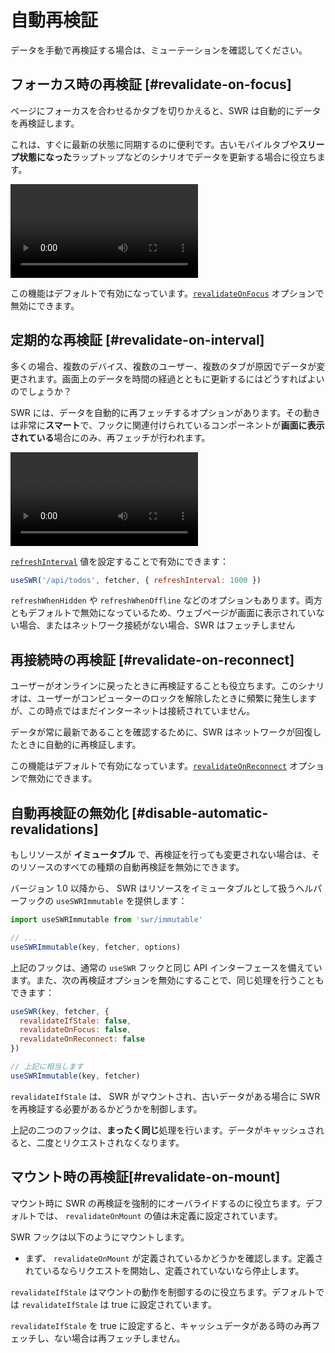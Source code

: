 
# 自動再検証

<Callout>
  データを手動で再検証する場合は、<Link href="/docs/mutation">ミューテーション</Link>を確認してください。
</Callout>

## フォーカス時の再検証 [#revalidate-on-focus]

ページにフォーカスを合わせるかタブを切りかえると、SWR は自動的にデータを再検証します。

これは、すぐに最新の状態に同期するのに便利です。古いモバイルタブや**スリープ状態になった**ラップトップなどのシナリオでデータを更新する場合に役立ちます。

<Bleed>
  <Video
    src="https://raw.githubusercontent.com/vercel/swr-site/master/.github/videos/focus-revalidate.mp4"
    caption="ビデオ：フォーカスの再検証を使用して、ページ間でログイン状態を自動的に同期します。"
    ratio={307/768}
    className="mx-8 2xl:mx-24"
  />
</Bleed>

この機能はデフォルトで有効になっています。[`revalidateOnFocus`](/docs/api) オプションで無効にできます。

## 定期的な再検証 [#revalidate-on-interval]

多くの場合、複数のデバイス、複数のユーザー、複数のタブが原因でデータが変更されます。画面上のデータを時間の経過とともに更新するにはどうすればよいのでしょうか？

SWR には、データを自動的に再フェッチするオプションがあります。その動きは非常に**スマート**で、フックに関連付けられているコンポーネントが**画面に表示されている**場合にのみ、再フェッチが行われます。

<Bleed>
  <Video
    src="https://raw.githubusercontent.com/vercel/swr-site/master/.github/videos/refetch-interval.mp4"
    caption="ビデオ：ユーザーが変更を加えると、両方のセッションで最終的に同じデータをレンダリングします。"
    ratio={307/768}
    className="mx-8 2xl:mx-24"
  />
</Bleed>

[`refreshInterval`](/docs/api) 値を設定することで有効にできます：

```js
useSWR('/api/todos', fetcher, { refreshInterval: 1000 })
```

`refreshWhenHidden` や `refreshWhenOffline` などのオプションもあります。両方ともデフォルトで無効になっているため、ウェブページが画面に表示されていない場合、またはネットワーク接続がない場合、SWR はフェッチしません

## 再接続時の再検証 [#revalidate-on-reconnect]

ユーザーがオンラインに戻ったときに再検証することも役立ちます。このシナリオは、ユーザーがコンピューターのロックを解除したときに頻繁に発生しますが、この時点ではまだインターネットは接続されていません。

データが常に最新であることを確認するために、SWR はネットワークが回復したときに自動的に再検証します。

この機能はデフォルトで有効になっています。[`revalidateOnReconnect`](/docs/api) オプションで無効にできます。

## 自動再検証の無効化 [#disable-automatic-revalidations]

もしリソースが **イミュータブル** で、再検証を行っても変更されない場合は、そのリソースのすべての種類の自動再検証を無効にできます。

バージョン 1.0 以降から、 SWR はリソースをイミュータブルとして扱うヘルパーフックの `useSWRImmutable` を提供します：

```js
import useSWRImmutable from 'swr/immutable'

// ...
useSWRImmutable(key, fetcher, options)
```

上記のフックは、通常の `useSWR` フックと同じ API インターフェースを備えています。また、次の再検証オプションを無効にすることで、同じ処理を行うこともできます：

```js
useSWR(key, fetcher, {
  revalidateIfStale: false,
  revalidateOnFocus: false,
  revalidateOnReconnect: false
})

// 上記に相当します
useSWRImmutable(key, fetcher)
```

`revalidateIfStale` は、 SWR がマウントされ、古いデータがある場合に SWR を再検証する必要があるかどうかを制御します。

上記の二つのフックは、**まったく同じ**処理を行います。データがキャッシュされると、二度とリクエストされなくなります。

## マウント時の再検証[#revalidate-on-mount]

マウント時に SWR の再検証を強制的にオーバライドするのに役立ちます。デフォルトでは、 `revalidateOnMount` の値は未定義に設定されています。

SWR フックは以下のようにマウントします。

- まず、 `revalidateOnMount` が定義されているかどうかを確認します。定義されているならリクエストを開始し、定義されていないなら停止します。

`revalidateIfStale` はマウントの動作を制御するのに役立ちます。デフォルトでは `revalidateIfStale` は true に設定されています。

`revalidateIfStale` を true に設定すると、キャッシュデータがある時のみ再フェッチし、ない場合は再フェッチしません。
